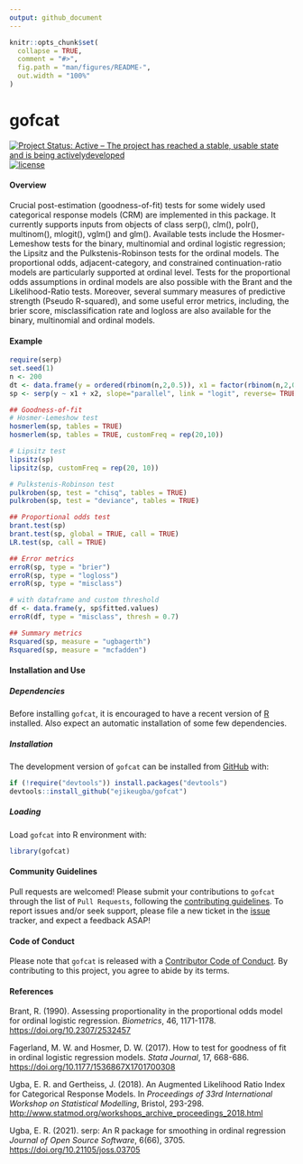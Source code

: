 ```yaml
---
output: github_document
---
```


<!-- README.md is generated from README.Rmd. Please edit that file -->

```r
knitr::opts_chunk$set(
  collapse = TRUE,
  comment = "#>",
  fig.path = "man/figures/README-",
  out.width = "100%"
)
```

# gofcat

<!-- badges: start -->
[![Project Status: Active – The project has reached a stable, usable
state and is being
activelydeveloped](https://www.repostatus.org/badges/latest/active.svg)](https://www.repostatus.org/#active)
[![license](https://img.shields.io/badge/license-GPL--2-blue.svg)](https://www.gnu.org/licenses/gpl-2.0.en.html)
<!-- badges: end -->

#### Overview
Crucial post-estimation (goodness-of-fit) tests for some widely used categorical response models (CRM) are implemented in this package. It currently supports inputs from objects of class serp(), clm(), polr(), multinom(), mlogit(), vglm() and glm(). Available tests include the Hosmer-Lemeshow tests for the binary, multinomial and ordinal logistic regression; the Lipsitz and the Pulkstenis-Robinson tests for the ordinal models. The proportional odds, adjacent-category, and constrained continuation-ratio models are particularly supported at ordinal level. Tests for the proportional odds assumptions in ordinal models are also possible with the Brant and the Likelihood-Ratio tests. Moreover, several summary measures of predictive strength (Pseudo R-squared), and some useful error metrics, including, the brier score, misclassification rate and logloss are also available for the binary, multinomial and ordinal models.


#### Example

``` r
require(serp)
set.seed(1)
n <- 200
dt <- data.frame(y = ordered(rbinom(n,2,0.5)), x1 = factor(rbinom(n,2,0.7)), x2 = runif(n))
sp <- serp(y ~ x1 + x2, slope="parallel", link = "logit", reverse= TRUE, data = dt)
```

``` r
## Goodness-of-fit
# Hosmer-Lemeshow test
hosmerlem(sp, tables = TRUE)
hosmerlem(sp, tables = TRUE, customFreq = rep(20,10))

# Lipsitz test
lipsitz(sp)
lipsitz(sp, customFreq = rep(20, 10))

# Pulkstenis-Robinson test
pulkroben(sp, test = "chisq", tables = TRUE)
pulkroben(sp, test = "deviance", tables = TRUE)
``` 

``` r
## Proportional odds test
brant.test(sp)
brant.test(sp, global = TRUE, call = TRUE)
LR.test(sp, call = TRUE)
```

``` r
## Error metrics
erroR(sp, type = "brier")
erroR(sp, type = "logloss")
erroR(sp, type = "misclass")

# with dataframe and custom threshold
df <- data.frame(y, sp$fitted.values)
erroR(df, type = "misclass", thresh = 0.7)
```

``` r
## Summary metrics
Rsquared(sp, measure = "ugbagerth")
Rsquared(sp, measure = "mcfadden")
```

#### Installation and Use

##### Dependencies

Before installing `gofcat`, it is encouraged to have a recent version of
[R](https://cran.r-project.org/bin/windows/base/) installed. Also expect
an automatic installation of some few dependencies.

##### Installation

The development version of `gofcat` can be installed from
[GitHub](https://github.com/ejikeugba/gofcat) with:

``` r
if (!require("devtools")) install.packages("devtools")
devtools::install_github("ejikeugba/gofcat")
```

##### Loading

Load `gofcat` into R environment with:

``` r
library(gofcat)
```

#### Community Guidelines

Pull requests are welcomed! Please submit your contributions to `gofcat`
through the list of `Pull Requests`, following the [contributing
guidelines](https://ejikeugba.github.io/serp/CONTRIBUTING.html). To
report issues and/or seek support, please file a new ticket in the
[issue](https://github.com/ejikeugba/gofcat/issues) tracker, and expect a
feedback ASAP!

#### Code of Conduct

Please note that `gofcat` is released with a [Contributor Code of
Conduct](https://github.com/ejikeugba/gofcat/blob/master/CODE_OF_CONDUCT.md).
By contributing to this project, you agree to abide by its terms.

#### References

Brant, R. (1990). Assessing proportionality in the proportional odds model 
for ordinal logistic regression. *Biometrics*, 46, 1171-1178. 
<https://doi.org/10.2307/2532457>

Fagerland, M. W. and Hosmer, D. W. (2017). How to test for goodness of fit
in ordinal logistic regression models. *Stata Journal*, 17, 668-686.
<https://doi.org/10.1177/1536867X1701700308>

Ugba, E. R. and Gertheiss, J. (2018). An Augmented Likelihood Ratio Index 
for Categorical Response Models. In *Proceedings of 33rd International 
Workshop on Statistical Modelling*, Bristol, 293-298.
<http://www.statmod.org/workshops_archive_proceedings_2018.html>

Ugba, E. R. (2021). serp: An R package for smoothing in ordinal
regression *Journal of Open Source Software*, 6(66), 3705.
<https://doi.org/10.21105/joss.03705>
